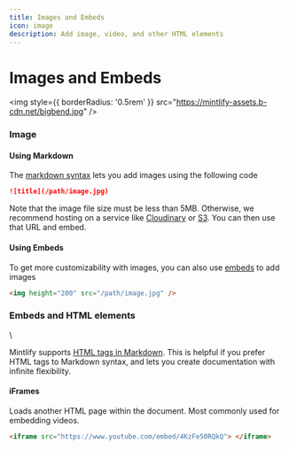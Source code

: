 ```yaml
---
title: Images and Embeds
icon: image
description: Add image, video, and other HTML elements
---
```


# Images and Embeds

\<img style=\{{ borderRadius: '0.5rem' \}} src="https://mintlify-assets.b-cdn.net/bigbend.jpg" />

### Image

#### Using Markdown

The [markdown syntax](https://www.markdownguide.org/basic-syntax/#images) lets you add images using the following code

```md
![title](/path/image.jpg)
```

Note that the image file size must be less than 5MB. Otherwise, we recommend hosting on a service like [Cloudinary](https://cloudinary.com/) or [S3](https://aws.amazon.com/s3/). You can then use that URL and embed.

#### Using Embeds

To get more customizability with images, you can also use [embeds](../writing-content/embed/) to add images

```html
<img height="200" src="/path/image.jpg" />
```

### Embeds and HTML elements

\


Mintlify supports [HTML tags in Markdown](https://www.markdownguide.org/basic-syntax/#html). This is helpful if you prefer HTML tags to Markdown syntax, and lets you create documentation with infinite flexibility.

#### iFrames

Loads another HTML page within the document. Most commonly used for embedding videos.

```html
<iframe src="https://www.youtube.com/embed/4KzFe50RQkQ"> </iframe>
```
